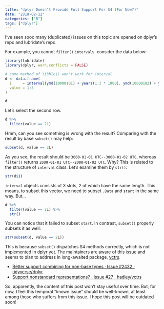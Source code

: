 ```yaml
---
title: "dplyr Doesn't Provide Full Support For S4 (For Now?)"
date: "2018-02-12"
categories: ["R"]
tags: ["dplyr"]
---
```


I've seen sooo many (duplicated) issues on this topic are opened on dplyr's repo and lubridate's repo.

For example, you cannot `filter()` `interval`s. consider the data below:

```r
library(lubridate)
library(dplyr, warn.conflicts = FALSE)

# some method of tibble() won't work for interval
d <- data.frame(
  i     = interval(ymd(10000101) + years(1:3 * 1000), ymd(10000102) + years(1:3 * 1000)),
  value = 1:3
)

d
```

Let's select the second row.

```r
d %>% 
  filter(value == 2L)
```

Hmm, can you see something is wrong with the result? Comparing with the result by base `subset()` may help:

```r
subset(d, value == 2L)
```

As you see, the result should be `3000-01-01 UTC--3000-01-02 UTC`, whereas `filter()` returns `2000-01-01 UTC--2000-01-02 UTC`. Why? This is related to the structure of `interval` class. Let's examine them by `str()`:

```r
str(d$i)
```

`interval` objects consists of 3 slots, 2 of which have the same length.
This means, to subset this vector, we need to subset `.Data` and `start` in the same way. But...


```r
d %>% 
  filter(value == 2L) %>%
  str()
```

You can notice that it failed to subset `start`. In contrast, `subset()` properly subsets it as well:

```r
str(subset(d, value == 2L))
```

This is because `subset()` dispatches S4 methods correctly, which is not implemented in dplyr yet. The maintainers are aware of this issue and seems to plan to address in long-awaited package, [vctrs](https://github.com/hadley/vctrs/).

* [Better support combining for non-base types · Issue #2432 · tidyverse/dplyr](https://github.com/tidyverse/dplyr/issues/2432)
* [Support nonstandard representations? · Issue #27 · hadley/vctrs](https://github.com/hadley/vctrs/issues/27)

So, apparently, the content of this post won't stay useful over time. But, for now, I feel this temporal "known issue" should be well-known, at least among those who suffers from this issue. I hope this post will be outdated soon!